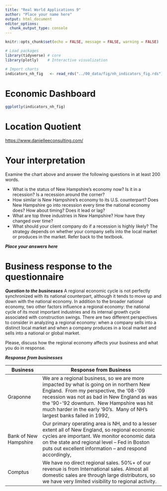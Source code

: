 ```yaml
---
title: "Real World Applications 9"
author: "Place your name here"
output: html_document
editor_options: 
  chunk_output_type: console
---
```


```r
knitr::opts_chunk$set(echo = FALSE, message = FALSE, warning = FALSE)

# Load packages
library(tidyverse) # core
library(plotly)    # Interactive visualization

# Import charts
indicators_nh_fig   <- read_rds("../00_data/fig/nh_indicators_fig.rds")
```

# Economic Dashboard

```r
ggplotly(indicators_nh_fig)

```

# Location Quotient

<https://www.danielleeconsulting.com/>

# Your interpretation

Examine the chart above and answer the following questions in at least 200 words.

-   What is the status of New Hampshire's economy now? Is it in a recession? Is a recession around the corner?
-   How similar is New Hampshire's economy to its U.S. counterpart? Does New Hampshire go into recession every time the national economy does? How about timing? Does it lead or lag?
-   What are top three industries in New Hampshire? How have they changed over time?
-   What should your client company do if a recession is highly likely? The strategy depends on whether your company sells into the local market or produces in the market. Refer back to the textbook.

***Place your answers here***

# Business response to the questionnaire

***Question to the businesses*** A regional economic cycle is not perfectly synchronized with its national counterpart, although it tends to move up and down with the national economy. In addition to the broader national economy, two other factors influence a regional economy: the national cycle of its most important industries and its internal growth cycle associated with construction swings. There are two different perspectives to consider in analyzing a regional economy: when a company sells into a distinct local market and when a company produces in a local market and sells into a national or global market.

Please, discuss how the regional economy affects your business and what you do in response.

***Response from businesses***

| Business              | Response from Business                                                                                                                                                                                                                                                                                     |
|----------------|--------------------------------------------------------|
| Graponne              | We are a regional business, so we are more impacted by what is going on in northern New England.  From my perspective, the '08-'09 recession was not as bad in New England as was the '90-'92 downturn.  New Hampshire was hit much harder in the early '90's.  Many of NH's largest banks failed in 1992, |
| Bank of New Hampshire | Our primary operating area is NH, and to a lesser extent all of New England, so regional economic cycles are important. We monitor economic data on the state and regional level -- Fed in Boston puts out excellent information -- and respond accordingly,                                               |
| Comptus               | We have no direct regional sales. 50%+ of our revenue is from International sales. Almost all domestic sales are through large distributors, so we have very limited visibility to regional activity.                                                                                                      |
